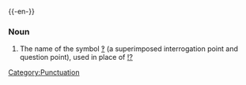 {{-en-}}{{Punctuation marks}}
===Noun===
#The name of the symbol [[‽]] (a superimposed interrogation point and question point), used in place of [[!?]]
[[Category:Punctuation]]